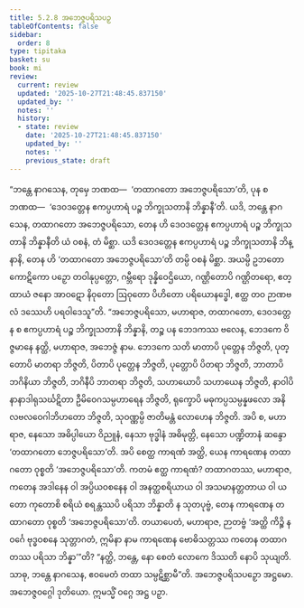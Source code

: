 ```yaml
---
title: 5.2.8 အဘေဇ္ဇပရိသပဉှ
tableOfContents: false
sidebar:
  order: 8
type: tipitaka
basket: su
book: mi
review:
  current: review
  updated: '2025-10-27T21:48:45.837150'
  updated_by: ''
  notes: ''
  history:
  - state: review
    date: '2025-10-27T21:48:45.837150'
    updated_by: ''
    notes: ''
    previous_state: draft
---
```



<ReviewStatus review={frontmatter.review} showDetails={true} />

<HypothesisAnnotation frontmatter={frontmatter} />

<DynamicBreadcrumb />

<Division number="137" book="mi" e="ch" v="28">

<Paragraph number="740" book="mi">
“ဘန္တေ နာဂသေန, တုမှေ ဘဏထ—  ‘တထာဂတော အဘေဇ္ဇပရိသော’တိ, ပုန စ ဘဏထ—  ‘ဒေဝဒတ္တေန ဧကပ္ပဟာရံ ပဉ္စ ဘိက္ခုသတာနိ ဘိန္နာနီ’တိ. ယဒိ, ဘန္တေ နာဂသေန, တထာဂတော အဘေဇ္ဇပရိသော, တေန ဟိ ဒေဝဒတ္တေန ဧကပ္ပဟာရံ ပဉ္စ ဘိက္ခုသတာနိ ဘိန္နာနီတိ ယံ ဝစနံ, တံ မိစ္ဆာ. ယဒိ ဒေဝဒတ္တေန ဧကပ္ပဟာရံ ပဉ္စ ဘိက္ခုသတာနိ ဘိန္နာနိ, တေန ဟိ ‘တထာဂတော အဘေဇ္ဇပရိသော’တိ တမ္ပိ ဝစနံ မိစ္ဆာ. အယမ္ပိ ဥဘတော ကောဋိကော ပဉှော တဝါနုပ္ပတ္တော, ဂမ္ဘီရော ဒုန္နိဝေဌိယော, ဂဏ္ဌိတောပိ ဂဏ္ဌိတရော, ဧတ္ထာယံ ဇနော အာဝဋော နိဝုတော ဩဝုတော ပိဟိတော ပရိယောနဒ္ဓေါ, ဧတ္ထ တဝ ဉာဏဗလံ ဒဿေဟိ ပရဝါဒေသူ”တိ.
</Paragraph>

<Paragraph number="741" book="mi">
“အဘေဇ္ဇပရိသော, မဟာရာဇ, တထာဂတော, ဒေဝဒတ္တေန စ ဧကပ္ပဟာရံ ပဉ္စ ဘိက္ခုသတာနိ ဘိန္နာနိ, တဉ္စ ပန ဘေဒကဿ ဗလေန, ဘေဒကေ ဝိဇ္ဇမာနေ နတ္ထိ, မဟာရာဇ, အဘေဇ္ဇံ နာမ. ဘေဒကေ သတိ မာတာပိ ပုတ္တေန ဘိဇ္ဇတိ, ပုတ္တောပိ မာတရာ ဘိဇ္ဇတိ, ပိတာပိ ပုတ္တေန ဘိဇ္ဇတိ, ပုတ္တောပိ ပိတရာ ဘိဇ္ဇတိ, ဘာတာပိ ဘဂိနိယာ ဘိဇ္ဇတိ, ဘဂိနီပိ ဘာတရာ ဘိဇ္ဇတိ, သဟာယောပိ သဟာယေန ဘိဇ္ဇတိ, နာဝါပိ နာနာဒါရုသင်္ဃဋိတာ ဦမိဝေဂသမ္ပဟာရေန ဘိဇ္ဇတိ, ရုက္ခောပိ မဓုကပ္ပသမ္ပန္နဖလော အနိလဗလဝေဂါဘိဟတော ဘိဇ္ဇတိ, သုဝဏ္ဏမ္ပိ ဇာတိမန္တံ လောဟေန ဘိဇ္ဇတိ. အပိ စ, မဟာရာဇ, နေသော အဓိပ္ပါယော ဝိညူနံ, နေသာ ဗုဒ္ဓါနံ အဓိမုတ္တိ, နေသော ပဏ္ဍိတာနံ ဆန္ဒော ‘တထာဂတော ဘေဇ္ဇပရိသော’တိ. အပိ စေတ္ထ ကာရဏံ အတ္ထိ, ယေန ကာရဏေန တထာဂတော ဝုစ္စတိ ‘အဘေဇ္ဇပရိသော’တိ. ကတမံ ဧတ္ထ ကာရဏံ? တထာဂတဿ, မဟာရာဇ, ကတေန အဒါနေန ဝါ အပ္ပိယဝစနေန ဝါ အနတ္ထစရိယာယ ဝါ အသမာနတ္တတာယ ဝါ ယတော ကုတောစိ စရိယံ စရန္တဿပိ ပရိသာ ဘိန္နာတိ န သုတပုဗ္ဗံ, တေန ကာရဏေန တထာဂတော ဝုစ္စတိ ‘အဘေဇ္ဇပရိသော’တိ. တယာပေတံ, မဟာရာဇ, ဉာတဗ္ဗံ ‘အတ္ထိ ကိဉ္စိ နဝင်္ဂေ ဗုဒ္ဓဝစနေ သုတ္တာဂတံ, ဣမိနာ နာမ ကာရဏေန ဗောဓိသတ္တဿ ကတေန တထာဂတဿ ပရိသာ ဘိန္နာ’”တိ? “နတ္ထိ, ဘန္တေ, နော စေတံ လောကေ ဒိဿတိ နောပိ သုယျတိ. သာဓု, ဘန္တေ နာဂသေန, ဧဝမေတံ တထာ သမ္ပဋိစ္ဆာမီ”တိ.

</Paragraph>
</Division>

<Paragraph number="742" type="center" book="mi">
အဘေဇ္ဇပရိသပဉှော အဋ္ဌမော.



</Paragraph>

<Paragraph number="743" type="center" book="mi">
အဘေဇ္ဇဝဂ္ဂေါ ဒုတိယော.



</Paragraph>

<Paragraph number="744" type="center" book="mi">
ဣမသ္မိံ ဝဂ္ဂေ အဋ္ဌ ပဉှာ.
</Paragraph>